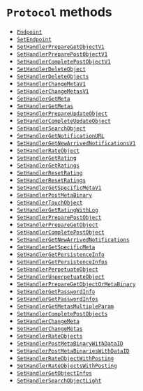 # `Protocol` methods

- [`Endpoint`](/docs/nex-protocols-go/datastore/Protocol/methods/Endpoint)
- [`SetEndpoint`](/docs/nex-protocols-go/datastore/Protocol/methods/SetEndpoint)
- [`SetHandlerPrepareGetObjectV1`](/docs/nex-protocols-go/datastore/Protocol/methods/SetHandlerPrepareGetObjectV1)
- [`SetHandlerPreparePostObjectV1`](/docs/nex-protocols-go/datastore/Protocol/methods/SetHandlerPreparePostObjectV1)
- [`SetHandlerCompletePostObjectV1`](/docs/nex-protocols-go/datastore/Protocol/methods/SetHandlerCompletePostObjectV1)
- [`SetHandlerDeleteObject`](/docs/nex-protocols-go/datastore/Protocol/methods/SetHandlerDeleteObject)
- [`SetHandlerDeleteObjects`](/docs/nex-protocols-go/datastore/Protocol/methods/SetHandlerDeleteObjects)
- [`SetHandlerChangeMetaV1`](/docs/nex-protocols-go/datastore/Protocol/methods/SetHandlerChangeMetaV1)
- [`SetHandlerChangeMetasV1`](/docs/nex-protocols-go/datastore/Protocol/methods/SetHandlerChangeMetasV1)
- [`SetHandlerGetMeta`](/docs/nex-protocols-go/datastore/Protocol/methods/SetHandlerGetMeta)
- [`SetHandlerGetMetas`](/docs/nex-protocols-go/datastore/Protocol/methods/SetHandlerGetMetas)
- [`SetHandlerPrepareUpdateObject`](/docs/nex-protocols-go/datastore/Protocol/methods/SetHandlerPrepareUpdateObject)
- [`SetHandlerCompleteUpdateObject`](/docs/nex-protocols-go/datastore/Protocol/methods/SetHandlerCompleteUpdateObject)
- [`SetHandlerSearchObject`](/docs/nex-protocols-go/datastore/Protocol/methods/SetHandlerSearchObject)
- [`SetHandlerGetNotificationURL`](/docs/nex-protocols-go/datastore/Protocol/methods/SetHandlerGetNotificationURL)
- [`SetHandlerGetNewArrivedNotificationsV1`](/docs/nex-protocols-go/datastore/Protocol/methods/SetHandlerGetNewArrivedNotificationsV1)
- [`SetHandlerRateObject`](/docs/nex-protocols-go/datastore/Protocol/methods/SetHandlerRateObject)
- [`SetHandlerGetRating`](/docs/nex-protocols-go/datastore/Protocol/methods/SetHandlerGetRating)
- [`SetHandlerGetRatings`](/docs/nex-protocols-go/datastore/Protocol/methods/SetHandlerGetRatings)
- [`SetHandlerResetRating`](/docs/nex-protocols-go/datastore/Protocol/methods/SetHandlerResetRating)
- [`SetHandlerResetRatings`](/docs/nex-protocols-go/datastore/Protocol/methods/SetHandlerResetRatings)
- [`SetHandlerGetSpecificMetaV1`](/docs/nex-protocols-go/datastore/Protocol/methods/SetHandlerGetSpecificMetaV1)
- [`SetHandlerPostMetaBinary`](/docs/nex-protocols-go/datastore/Protocol/methods/SetHandlerPostMetaBinary)
- [`SetHandlerTouchObject`](/docs/nex-protocols-go/datastore/Protocol/methods/SetHandlerTouchObject)
- [`SetHandlerGetRatingWithLog`](/docs/nex-protocols-go/datastore/Protocol/methods/SetHandlerGetRatingWithLog)
- [`SetHandlerPreparePostObject`](/docs/nex-protocols-go/datastore/Protocol/methods/SetHandlerPreparePostObject)
- [`SetHandlerPrepareGetObject`](/docs/nex-protocols-go/datastore/Protocol/methods/SetHandlerPrepareGetObject)
- [`SetHandlerCompletePostObject`](/docs/nex-protocols-go/datastore/Protocol/methods/SetHandlerCompletePostObject)
- [`SetHandlerGetNewArrivedNotifications`](/docs/nex-protocols-go/datastore/Protocol/methods/SetHandlerGetNewArrivedNotifications)
- [`SetHandlerGetSpecificMeta`](/docs/nex-protocols-go/datastore/Protocol/methods/SetHandlerGetSpecificMeta)
- [`SetHandlerGetPersistenceInfo`](/docs/nex-protocols-go/datastore/Protocol/methods/SetHandlerGetPersistenceInfo)
- [`SetHandlerGetPersistenceInfos`](/docs/nex-protocols-go/datastore/Protocol/methods/SetHandlerGetPersistenceInfos)
- [`SetHandlerPerpetuateObject`](/docs/nex-protocols-go/datastore/Protocol/methods/SetHandlerPerpetuateObject)
- [`SetHandlerUnperpetuateObject`](/docs/nex-protocols-go/datastore/Protocol/methods/SetHandlerUnperpetuateObject)
- [`SetHandlerPrepareGetObjectOrMetaBinary`](/docs/nex-protocols-go/datastore/Protocol/methods/SetHandlerPrepareGetObjectOrMetaBinary)
- [`SetHandlerGetPasswordInfo`](/docs/nex-protocols-go/datastore/Protocol/methods/SetHandlerGetPasswordInfo)
- [`SetHandlerGetPasswordInfos`](/docs/nex-protocols-go/datastore/Protocol/methods/SetHandlerGetPasswordInfos)
- [`SetHandlerGetMetasMultipleParam`](/docs/nex-protocols-go/datastore/Protocol/methods/SetHandlerGetMetasMultipleParam)
- [`SetHandlerCompletePostObjects`](/docs/nex-protocols-go/datastore/Protocol/methods/SetHandlerCompletePostObjects)
- [`SetHandlerChangeMeta`](/docs/nex-protocols-go/datastore/Protocol/methods/SetHandlerChangeMeta)
- [`SetHandlerChangeMetas`](/docs/nex-protocols-go/datastore/Protocol/methods/SetHandlerChangeMetas)
- [`SetHandlerRateObjects`](/docs/nex-protocols-go/datastore/Protocol/methods/SetHandlerRateObjects)
- [`SetHandlerPostMetaBinaryWithDataID`](/docs/nex-protocols-go/datastore/Protocol/methods/SetHandlerPostMetaBinaryWithDataID)
- [`SetHandlerPostMetaBinariesWithDataID`](/docs/nex-protocols-go/datastore/Protocol/methods/SetHandlerPostMetaBinariesWithDataID)
- [`SetHandlerRateObjectWithPosting`](/docs/nex-protocols-go/datastore/Protocol/methods/SetHandlerRateObjectWithPosting)
- [`SetHandlerRateObjectsWithPosting`](/docs/nex-protocols-go/datastore/Protocol/methods/SetHandlerRateObjectsWithPosting)
- [`SetHandlerGetObjectInfos`](/docs/nex-protocols-go/datastore/Protocol/methods/SetHandlerGetObjectInfos)
- [`SetHandlerSearchObjectLight`](/docs/nex-protocols-go/datastore/Protocol/methods/SetHandlerSearchObjectLight)